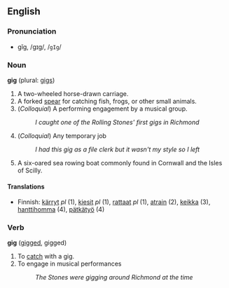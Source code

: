 ==English==

===Pronunciation===
*gĭg, /ɡɪɡ/, /<tt>gIg</tt>/

===Noun===
'''gig''' (plural: [[gigs]])

# A two-wheeled horse-drawn carriage.
# A forked [[spear]] for catching fish, frogs, or other small animals.
# (''Colloquial'') A performing engagement by a musical group.
#: ''I caught one of the Rolling Stones' first gigs in Richmond''
# (''Colloquial'') Any temporary job
#: ''I had this gig as a file clerk but it wasn't my style so I left''
# A six-oared sea rowing boat commonly found in Cornwall and the Isles of Scilly.

====Translations====
*Finnish: [[kärryt]] ''pl'' (1), [[kiesit]] ''pl'' (1), [[rattaat]] ''pl'' (1), [[atrain]] (2), [[keikka]] (3), [[hanttihomma]] (4), [[pätkätyö]] (4)

===Verb===
'''gig''' ([[gigged]], gigged)

# To [[catch]] with a gig.
# To engage in musical performances
#: ''The Stones were gigging around Richmond at the time''